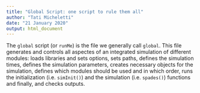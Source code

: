 ---
title: "Global Script: one script to rule them all"
author: "Tati Micheletti"
date: "21 January 2020"
output: html_document
---

The `global` script (or `runMe`) is the file we generally call `global`. This file generates and controls all aspectes of an integrated simulation of different modules: loads libraries and sets options, sets paths, defines the simulation times, defines the simulation parameters, creates necessary objects for the simulation, defines which modules should be used and in which order, runs the initialization (i.e. `simInit()`) and the simulation (i.e. `spades()`) functions and finally, and checks outputs.

